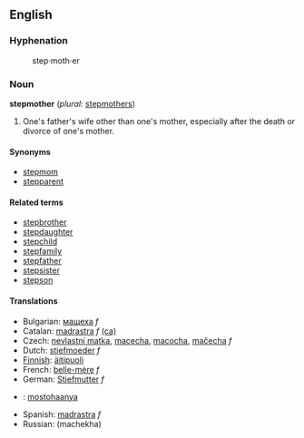 == English ==

=== Hyphenation ===
:step&middot;moth&middot;er

=== Noun ===
'''stepmother''' (''plural:'' [[stepmothers]])

# One's father's wife other than one's mother, especially after the death or divorce of one's mother.

==== Synonyms ====
*[[stepmom]]
*[[stepparent]]

==== Related terms ====
*[[stepbrother]]
*[[stepdaughter]]
*[[stepchild]]
*[[stepfamily]]
*[[stepfather]]
*[[stepsister]]
*[[stepson]]

==== Translations ====
*Bulgarian: [[мащеха]] ''f''
*Catalan: [[madrastra]] ''f'' [[:ca:madrastra|(ca)]] 
*Czech: [[nevlastní matka]], [[macecha]], [[macocha]], [[mačecha]] ''f''
*Dutch: [[stiefmoeder]] ''f''
*[[Finnish]]: [[äitipuoli]]
*French: [[belle-mère]] ''f''
*German: [[Stiefmutter]] ''f''
*{{hu}}: [[mostohaanya]]
*Spanish: [[madrastra]] ''f''
*Russian: (machekha)